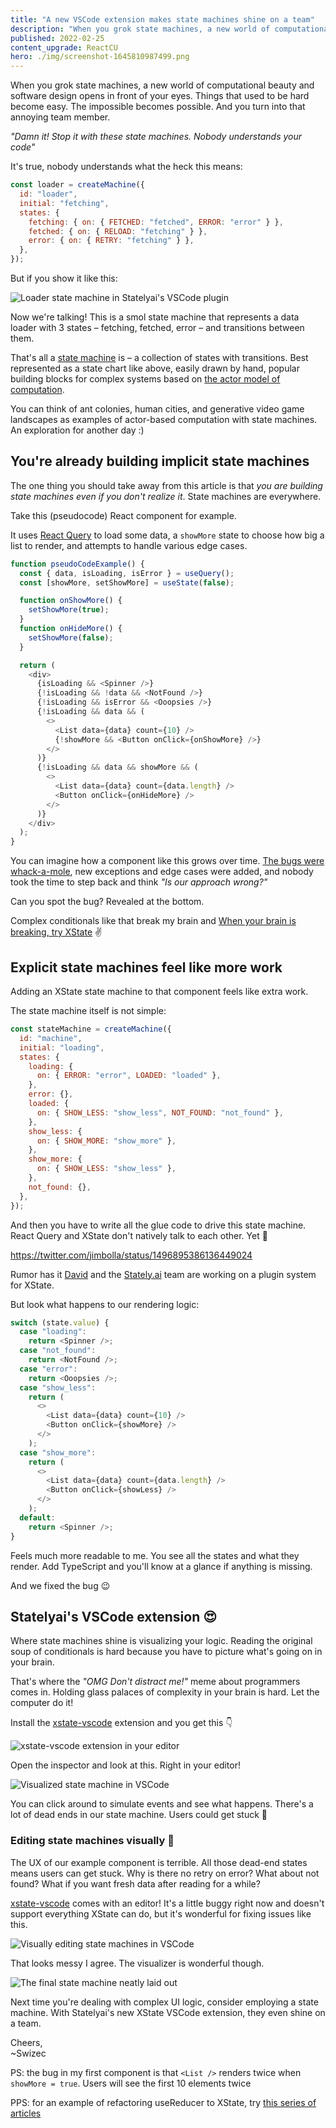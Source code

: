 ```yaml
---
title: "A new VSCode extension makes state machines shine on a team"
description: "When you grok state machines, a new world of computational beauty and software design opens in front of your eyes. Things that used to be hard become easy. The impossible becomes possible. And you turn into that annoying team member."
published: 2022-02-25
content_upgrade: ReactCU
hero: ./img/screenshot-1645810987499.png
---
```


When you grok state machines, a new world of computational beauty and software design opens in front of your eyes. Things that used to be hard become easy. The impossible becomes possible. And you turn into that annoying team member.

_"Damn it! Stop it with these state machines. Nobody understands your code"_

It's true, nobody understands what the heck this means:

```javascript
const loader = createMachine({
  id: "loader",
  initial: "fetching",
  states: {
    fetching: { on: { FETCHED: "fetched", ERROR: "error" } },
    fetched: { on: { RELOAD: "fetching" } },
    error: { on: { RETRY: "fetching" } },
  },
});
```

But if you show it like this:

![Loader state machine in Statelyai's VSCode plugin](./img/Loader-state-machine-in-Statelyais-VSCode-plugin7ajffa.gif)

Now we're talking! This is a smol state machine that represents a data loader with 3 states – fetching, fetched, error – and transitions between them.

That's all a [state machine](https://en.wikipedia.org/wiki/Finite-state_machine) is – a collection of states with transitions. Best represented as a state chart like above, easily drawn by hand, popular building blocks for complex systems based on [the actor model of computation](https://en.wikipedia.org/wiki/Actor_model).

You can think of ant colonies, human cities, and generative video game landscapes as examples of actor-based computation with state machines. An exploration for another day :)

## You're already building implicit state machines

The one thing you should take away from this article is that _you are building state machines even if you don't realize it_. State machines are everywhere.

Take this (pseudocode) React component for example.

It uses [React Query](https://swizec.com/blog/how-react-query-gives-you-almost-everything-you-thought-you-needed-graphql-for/) to load some data, a `showMore` state to choose how big a list to render, and attempts to handle various edge cases.

```javascript
function pseudoCodeExample() {
  const { data, isLoading, isError } = useQuery();
  const [showMore, setShowMore] = useState(false);

  function onShowMore() {
    setShowMore(true);
  }
  function onHideMore() {
    setShowMore(false);
  }

  return (
    <div>
      {isLoading && <Spinner />}
      {!isLoading && !data && <NotFound />}
      {!isLoading && isError && <Ooopsies />}
      {!isLoading && data && (
        <>
          <List data={data} count={10} />
          {!showMore && <Button onClick={onShowMore} />}
        </>
      )}
      {!isLoading && data && showMore && (
        <>
          <List data={data} count={data.length} />
          <Button onClick={onHideMore} />
        </>
      )}
    </div>
  );
}
```

You can imagine how a component like this grows over time. [The bugs were whack-a-mole](https://swizec.com/blog/what-to-do-when-bugs-are-whack-a-mole/), new exceptions and edge cases were added, and nobody took the time to step back and think _"Is our approach wrong?"_

Can you spot the bug? Revealed at the bottom.

Complex conditionals like that break my brain and [When your brain is breaking, try XState](https://swizec.com/blog/when-your-brain-is-breaking-try-xstate/) ✌️

## Explicit state machines feel like more work

Adding an XState state machine to that component feels like extra work.

The state machine itself is not simple:

```javascript
const stateMachine = createMachine({
  id: "machine",
  initial: "loading",
  states: {
    loading: {
      on: { ERROR: "error", LOADED: "loaded" },
    },
    error: {},
    loaded: {
      on: { SHOW_LESS: "show_less", NOT_FOUND: "not_found" },
    },
    show_less: {
      on: { SHOW_MORE: "show_more" },
    },
    show_more: {
      on: { SHOW_LESS: "show_less" },
    },
    not_found: {},
  },
});
```

And then you have to write all the glue code to drive this state machine. React Query and XState don't natively talk to each other. Yet 🤞

https://twitter.com/jimbolla/status/1496895386136449024

Rumor has it [David](https://twitter.com/DavidKPiano) and the [Stately.ai](https://stately.ai/) team are working on a plugin system for XState.

But look what happens to our rendering logic:

```javascript
switch (state.value) {
  case "loading":
    return <Spinner />;
  case "not_found":
    return <NotFound />;
  case "error":
    return <Ooopsies />;
  case "show_less":
    return (
      <>
        <List data={data} count={10} />
        <Button onClick={showMore} />
      </>
    );
  case "show_more":
    return (
      <>
        <List data={data} count={data.length} />
        <Button onClick={showLess} />
      </>
    );
  default:
    return <Spinner />;
}
```

Feels much more readable to me. You see all the states and what they render. Add TypeScript and you'll know at a glance if anything is missing.

And we fixed the bug 😉

## Statelyai's VSCode extension 😍

Where state machines shine is visualizing your logic. Reading the original soup of conditionals is hard because you have to picture what's going on in your brain.

That's where the _"OMG Don't distract me!"_ meme about programmers comes in. Holding glass palaces of complexity in your brain is hard. Let the computer do it!

Install the [xstate-vscode](https://github.com/statelyai/xstate-vscode) extension and you get this 👇

![xstate-vscode extension in your editor](./img/xstate-vscode-extension-in-your-editor6hc346.png)

Open the inspector and look at this. Right in your editor!

![Visualized state machine in VSCode](./img/Visualized-state-machine-in-VSCode45ih3h.png)

You can click around to simulate events and see what happens. There's a lot of dead ends in our state machine. Users could get stuck 🤔

### Editing state machines visually 🤯

The UX of our example component is terrible. All those dead-end states means users can get stuck. Why is there no retry on error? What about not found? What if you want fresh data after reading for a while?

[xstate-vscode](https://github.com/statelyai/xstate-vscode) comes with an editor! It's a little buggy right now and doesn't support everything XState can do, but it's wonderful for fixing issues like this.

![Visually editing state machines in VSCode](./img/Visually-editing-state-machines-in-VSCode0h8cic.gif)

That looks messy I agree. The visualizer is wonderful though.

![The final state machine neatly laid out](./img/The-final-state-machine-neatly-laid-out44ge5f.png)

Next time you're dealing with complex UI logic, consider employing a state machine. With Statelyai's new XState VSCode extension, they even shine on a team.

Cheers,<br/>
~Swizec

PS: the bug in my first component is that `<List />` renders twice when `showMore = true`. Users will see the first 10 elements twice

PPS: for an example of refactoring useReducer to XState, try [this series of articles](https://swizec.com/blog/refactoring-a-usereducer-to-xstate-pt1-codewithswiz-11/)
